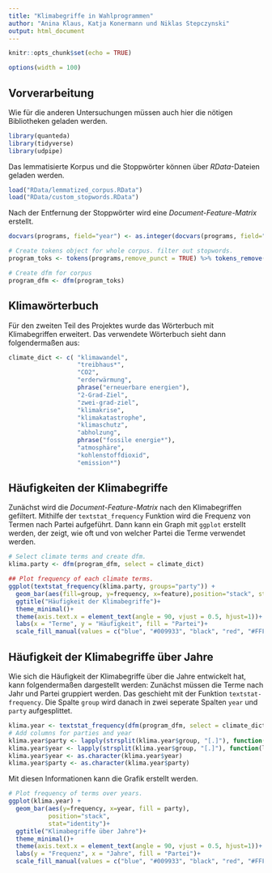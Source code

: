 ```yaml
---
title: "Klimabegriffe in Wahlprogrammen"
author: "Anina Klaus, Katja Konermann und Niklas Stepczynski"
output: html_document
---
```


```r
knitr::opts_chunk$set(echo = TRUE)
```

```r
options(width = 100)
```
## Vorverarbeitung
Wie für die anderen Untersuchungen müssen auch hier die nötigen Bibliotheken geladen werden.

```r
library(quanteda)
library(tidyverse)
library(udpipe)
```

Das lemmatisierte Korpus und die Stoppwörter können über _RData_-Dateien geladen werden.

```r
load("RData/lemmatized_corpus.RData")
load("RData/custom_stopwords.RData")
```

Nach der Entfernung der Stoppwörter wird eine _Document-Feature-Matrix_ erstellt.
```r
docvars(programs, field="year") <- as.integer(docvars(programs, field="year"))

# Create tokens object for whole corpus. filter out stopwords.
program_toks <- tokens(programs,remove_punct = TRUE) %>% tokens_remove(custom_stops)

# Create dfm for corpus
program_dfm <- dfm(program_toks)
```

## Klimawörterbuch

Für den zweiten Teil des Projektes wurde das Wörterbuch mit Klimabegriffen erweitert. Das verwendete Wörterbuch sieht dann folgendermaßen aus:

```r
climate_dict <- c( "klimawandel", 
                   "treibhaus*", 
                   "CO2", 
                   "erderwärmung", 
                   phrase("erneuerbare energien"),
                   "2-Grad-Ziel",
                   "zwei-grad-ziel",
                   "klimakrise",
                   "klimakatastrophe",
                   "klimaschutz",
                   "abholzung",
                   phrase("fossile energie*"),
                   "atmosphäre",
                   "kohlenstoffdioxid",
                   "emission*")
```

## Häufigkeiten der Klimabegriffe

Zunächst wird die _Document-Feature-Matrix_ nach den Klimabegriffen gefiltert. Mithilfe der `textstat_frequency` Funktion wird die Frequenz von Termen nach Partei aufgeführt. Dann kann ein Graph mit `ggplot` erstellt werden, der zeigt, wie oft und von welcher Partei die Terme verwendet werden. 

```r
# Select climate terms and create dfm.
klima.party <- dfm(program_dfm, select = climate_dict)

## Plot frequency of each climate terms.
ggplot(textstat_frequency(klima.party, groups="party")) + 
  geom_bar(aes(fill=group, y=frequency, x=feature),position="stack", stat="identity")+
  ggtitle("Häufigkeit der Klimabegriffe")+
  theme_minimal()+
  theme(axis.text.x = element_text(angle = 90, vjust = 0.5, hjust=1))+
  labs(x = "Terme", y = "Häufigkeit", fill = "Partei")+
  scale_fill_manual(values = c("blue", "#009933", "black", "red", "#FFFF00", "brown","#CC0066"))
```


## Häufigkeit der Klimabegriffe über Jahre

Wie sich die Häufigkeit der Klimabegriffe über die Jahre entwickelt hat, kann folgendermaßen dargestellt werden: Zunächst müssen die Terme nach Jahr und Partei gruppiert werden. Das geschieht mit der Funktion `textstat-frequency`. Die Spalte `group` wird danach in zwei seperate Spalten `year` und `party` aufgesplittet. 

```r
klima.year <- textstat_frequency(dfm(program_dfm, select = climate_dict), groups=c("party", "year"))
# Add columns for parties and year
klima.year$party <- lapply(strsplit(klima.year$group, "[.]"), function(l) l[[1]])
klima.year$year <- lapply(strsplit(klima.year$group, "[.]"), function(l) l[[2]])
klima.year$year <- as.character(klima.year$year)
klima.year$party <- as.character(klima.year$party)
```

Mit diesen Informationen kann die Grafik erstellt werden.

```r
# Plot frequency of terms over years.
ggplot(klima.year) + 
  geom_bar(aes(y=frequency, x=year, fill = party), 
           position="stack", 
           stat="identity")+
  ggtitle("Klimabegriffe über Jahre")+
  theme_minimal()+
  theme(axis.text.x = element_text(angle = 90, vjust = 0.5, hjust=1))+
  labs(y = "Frequenz", x = "Jahre", fill = "Partei")+
  scale_fill_manual(values = c("blue", "#009933", "black", "red", "#FFFF00", "brown","#CC0066"))
```

